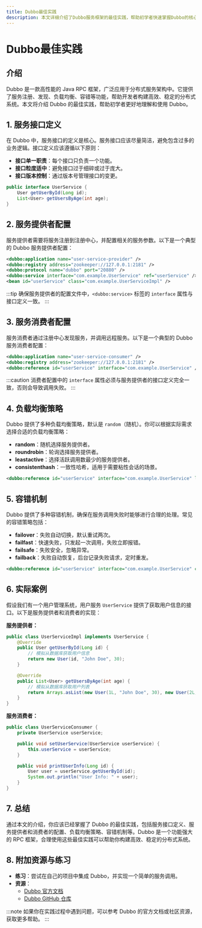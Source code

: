 ```yaml
---
title: Dubbo最佳实践
description: 本文详细介绍了Dubbo服务框架的最佳实践，帮助初学者快速掌握Dubbo的核心概念和使用技巧，并通过实际案例展示其应用场景。
---
```


# Dubbo最佳实践

## 介绍

Dubbo 是一款高性能的 Java RPC 框架，广泛应用于分布式服务架构中。它提供了服务注册、发现、负载均衡、容错等功能，帮助开发者构建高效、稳定的分布式系统。本文将介绍 Dubbo 的最佳实践，帮助初学者更好地理解和使用 Dubbo。

## 1. 服务接口定义

在 Dubbo 中，服务接口的定义是核心。服务接口应该尽量简洁，避免包含过多的业务逻辑。接口定义应该遵循以下原则：

- **接口单一职责**：每个接口只负责一个功能。
- **接口粒度适中**：避免接口过于细碎或过于庞大。
- **接口版本控制**：通过版本号管理接口的变更。

```java
public interface UserService {
    User getUserById(Long id);
    List<User> getUsersByAge(int age);
}
```

## 2. 服务提供者配置

服务提供者需要将服务注册到注册中心，并配置相关的服务参数。以下是一个典型的 Dubbo 服务提供者配置：

```xml
<dubbo:application name="user-service-provider" />
<dubbo:registry address="zookeeper://127.0.0.1:2181" />
<dubbo:protocol name="dubbo" port="20880" />
<dubbo:service interface="com.example.UserService" ref="userService" />
<bean id="userService" class="com.example.UserServiceImpl" />
```

:::tip
确保服务提供者的配置文件中，`<dubbo:service>` 标签的 `interface` 属性与接口定义一致。
:::

## 3. 服务消费者配置

服务消费者通过注册中心发现服务，并调用远程服务。以下是一个典型的 Dubbo 服务消费者配置：

```xml
<dubbo:application name="user-service-consumer" />
<dubbo:registry address="zookeeper://127.0.0.1:2181" />
<dubbo:reference id="userService" interface="com.example.UserService" />
```

:::caution
消费者配置中的 `interface` 属性必须与服务提供者的接口定义完全一致，否则会导致调用失败。
:::

## 4. 负载均衡策略

Dubbo 提供了多种负载均衡策略，默认是 `random`（随机）。你可以根据实际需求选择合适的负载均衡策略：

- **random**：随机选择服务提供者。
- **roundrobin**：轮询选择服务提供者。
- **leastactive**：选择活跃调用数最少的服务提供者。
- **consistenthash**：一致性哈希，适用于需要粘性会话的场景。

```xml
<dubbo:reference id="userService" interface="com.example.UserService" loadbalance="roundrobin" />
```

## 5. 容错机制

Dubbo 提供了多种容错机制，确保在服务调用失败时能够进行合理的处理。常见的容错策略包括：

- **failover**：失败自动切换，默认重试两次。
- **failfast**：快速失败，只发起一次调用，失败立即报错。
- **failsafe**：失败安全，忽略异常。
- **failback**：失败自动恢复，后台记录失败请求，定时重发。

```xml
<dubbo:reference id="userService" interface="com.example.UserService" cluster="failover" />
```

## 6. 实际案例

假设我们有一个用户管理系统，用户服务 `UserService` 提供了获取用户信息的接口。以下是服务提供者和消费者的实现：

**服务提供者：**

```java
public class UserServiceImpl implements UserService {
    @Override
    public User getUserById(Long id) {
        // 模拟从数据库获取用户信息
        return new User(id, "John Doe", 30);
    }

    @Override
    public List<User> getUsersByAge(int age) {
        // 模拟从数据库获取用户列表
        return Arrays.asList(new User(1L, "John Doe", 30), new User(2L, "Jane Doe", 25));
    }
}
```

**服务消费者：**

```java
public class UserServiceConsumer {
    private UserService userService;

    public void setUserService(UserService userService) {
        this.userService = userService;
    }

    public void printUserInfo(Long id) {
        User user = userService.getUserById(id);
        System.out.println("User Info: " + user);
    }
}
```

## 7. 总结

通过本文的介绍，你应该已经掌握了 Dubbo 的最佳实践，包括服务接口定义、服务提供者和消费者的配置、负载均衡策略、容错机制等。Dubbo 是一个功能强大的 RPC 框架，合理使用这些最佳实践可以帮助你构建高效、稳定的分布式系统。

## 8. 附加资源与练习

- **练习**：尝试在自己的项目中集成 Dubbo，并实现一个简单的服务调用。
- **资源**：
  - [Dubbo 官方文档](https://dubbo.apache.org/zh/docs/)
  - [Dubbo GitHub 仓库](https://github.com/apache/dubbo)

:::note
如果你在实践过程中遇到问题，可以参考 Dubbo 的官方文档或社区资源，获取更多帮助。
:::